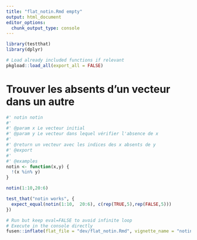 ```yaml
---
title: "flat_notin.Rmd empty"
output: html_document
editor_options: 
  chunk_output_type: console
---
```


```r
library(testthat)
library(dplyr)
```

```r
# Load already included functions if relevant
pkgload::load_all(export_all = FALSE)
```

# Trouver les absents d'un vecteur dans un autre

```r
#' notin notin
#'
#' @param x Le vecteur initial
#' @param y Le vecteur dans lequel vérifier l'absence de x
#'
#' @return un vecteur avec les indices des x absents de y
#' @export
#'
#' @examples
notin <- function(x,y) {
  !(x %in% y)
}

```

```r
notin(1:10,20:6)
```

```r
test_that("notin works", {
  expect_equal(notin(1:10,  20:6), c(rep(TRUE,5),rep(FALSE,5)))
})
```


```r
# Run but keep eval=FALSE to avoid infinite loop
# Execute in the console directly
fusen::inflate(flat_file = "dev/flat_notin.Rmd", vignette_name = "notin")
```

